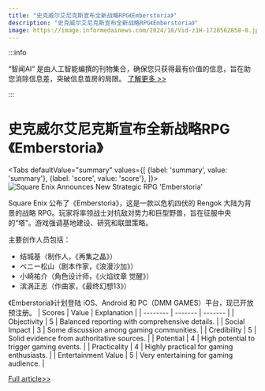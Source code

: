 ```yaml
---
title: "史克威尔艾尼克斯宣布全新战略RPG《Emberstoria》"
description: "史克威尔艾尼克斯宣布全新战略RPG《Emberstoria》"
image: https://image.informedainews.com/2024/10/Vid-z1H-1728562858-0.jpg
---
```



:::info

“智闻AI“ 是由人工智能编撰的刊物集合，确保您只获得最有价值的信息，旨在助您消除信息差，突破信息茧房的局限。  [了解更多 >>](/)

:::

# 史克威尔艾尼克斯宣布全新战略RPG《Emberstoria》


<Tabs
	defaultValue="summary"
	values={[
	{label: 'summary', value: 'summary'},
	{label: 'score', value: 'score'},
]}>
<TabItem value="summary">
<img
  src="https://image.informedainews.com/2024/10/Vid-z1H-1728562858-0.jpg"
  alt="Square Enix Announces New Strategic RPG 'Emberstoria'"
/>



Square Enix 公布了《Emberstoria》，这是一款以危机四伏的 Rengok 大陆为背景的战略 RPG。玩家将率领战士对抗敌对势力和巨型野兽，旨在征服中央的“塔”。游戏强调基地建设、研究和联盟策略。

主要创作人员包括：
- 结城基（制作人，《再集之晶》）
- ベニー松山（剧本作家，《浪漫沙加》）
- 小崎祐介（角色设计师，《火焰纹章 觉醒》）
- 滨涡正志（作曲家，《最终幻想13》）

《Emberstoria》计划登陆 iOS、Android 和 PC（DMM GAMES）平台，现已开放预注册。
</TabItem>
<TabItem value="score">
	| Scores     | Value   | Explanation |
	| -------- | ------- | ------- |
	| Objectivity  | 5    | Balanced reporting with comprehensive details.    |
	| Social Impact | 3     | Some discussion among gaming communities.    |
	| Credibility    | 5    | Solid evidence from authoritative sources.    |
	| Potential    | 4    | High potential to trigger gaming events.    |
	| Practicality    | 4    | Highly practical for gaming enthusiasts.    |
	| Entertainment Value    | 5    | Very entertaining for gaming audience.    |
</TabItem>
</Tabs>

[Full article>>](https://www.gcores.com/articles/189264)
